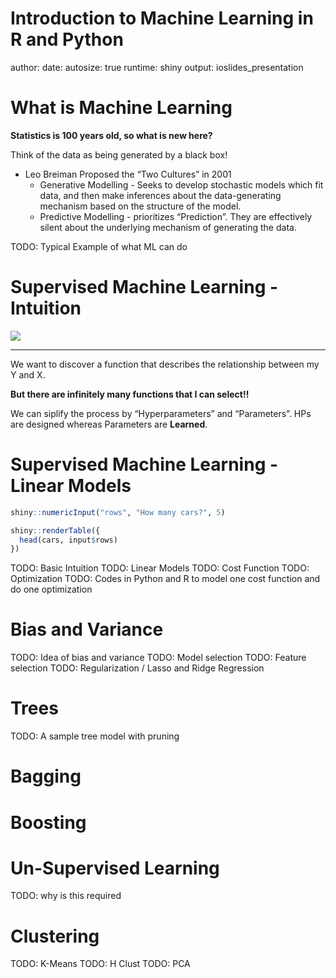 Introduction to Machine Learning in R and Python
========================================================
author: 
date: 
autosize: true
runtime: shiny
output: ioslides_presentation

What is Machine Learning
========================================================

**Statistics is 100 years old, so what is new here?**

Think of the data as being generated by a black box!

* Leo Breiman Proposed the "Two Cultures" in 2001
  + Generative Modelling - Seeks to develop stochastic models which fit data, and then make inferences about the data-generating mechanism based on the structure of the model. 
  + Predictive Modelling - prioritizes "Prediction". They are effectively silent about the underlying mechanism of generating the data. 

TODO: Typical Example of what ML can do


Supervised Machine Learning - Intuition
========================================================

![](img/learning-diagram.png) 
 
***
We want to discover a function that describes the relationship between my Y and X. 
 
__But there are infinitely many functions that I can select!!__

We can siplify the process by "Hyperparameters" and "Parameters". HPs are designed whereas Parameters are __Learned__.

Supervised Machine Learning - Linear Models
========================================================
```r
shiny::numericInput("rows", "How many cars?", 5)

shiny::renderTable({
  head(cars, input$rows)
})
```

TODO: Basic Intuition 
TODO: Linear Models
TODO: Cost Function
TODO: Optimization 
TODO: Codes in Python and R to model one cost function and do one optimization



Bias and Variance
========================================================

TODO: Idea of bias and variance 
TODO: Model selection 
TODO: Feature selection
TODO: Regularization / Lasso and Ridge Regression 

Trees
========================================================

TODO: A sample tree model with pruning

Bagging
========================================================


Boosting
========================================================


Un-Supervised Learning 
========================================================


TODO: why is this required

Clustering
========================================================

TODO: K-Means
TODO: H Clust
TODO: PCA

